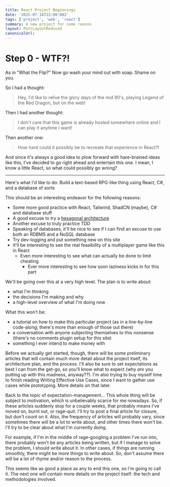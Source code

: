 ```yaml
---
title: React Project Beginnings
date: '2025-07-14T22:00:00Z'
tags: ['project', 'web', 'react']
summary: A new project for some reason
layout: PostLayoutReduced
canonicalUrl:
---
```


# Step 0 - WTF?!

As in "What the Flip?" Now go wash your mind out with soap. Shame on you.

So I had a thought:

> Hey, I'd like to relive the glory days of the mid 90's, playing Legend of the Red Dragon, but on the web!

Then I had another thought:

> I don't care that this game is already hosted somewhere online and I can play it anytime I want!

Then another one:

> How hard could it possibly be to recreate that experience in React?!

And since it's always a good idea to plow forward with hare-brained ideas like this, I've decided to go right ahead and
entertain this one. I mean, I know a little React, so what could possibly go wrong?

---

Here's what I'd like to do: Build a text-based RPG-like thing using React, C#, and a database of sorts

This should be an interesting endeavor for the following reasons:

- Some more good practice with React, Tailwind, ShadCN (maybe), C# and database stuff
- A good excuse to try a [hexagonal architecture](https://alistair.cockburn.us/hexagonal-architecture)
- Another excuse to truly practice TDD
- Speaking of databases, it'll be nice to see if I can find an excuse to use both an RDBMS and a NoSQL database
- Try dev-logging and put something new on this site
- It'll be interesting to see the real feasibility of a multiplayer game like this in React
  - Even more interesting to see what can actually be done to limit cheating
    - Ever more interesting to see how soon laziness kicks in for this part

We'll be going over this at a very high level. The plan is to write about:

- what I'm thinking
- the decisions I'm making and why
- a high-level overview of what I'm doing now

What this won't be:

- a tutorial on how to make this particular project (as in a line-by-line code-along; there's more than enough of
  those out there)
- a conversation with anyone subjecting themselves to this nonsense (there's no comments plugin setup for this site)
- something I ever intend to make money with

Before we actually get started, though, there will be some preliminary articles that will contain much more detail
about the project itself, its architecture plan, and the process. I'll also be sure to set expectations as best I
can from the get-go, so you'll know what to expect (why _are_ you putting up with this madness, anyway??). I'm also
trying to buy myself time to finish reading Writing Effective Use Cases, since I want to gather use cases while
prototyping. More details on that later.

Back to the topic of expectation-management... This whole thing will be subject to motivation, which is unbelievably
scarce for me nowadays. So, if these articles suddenly stop for a couple weeks, that probably means I've moved on,
burnt out, or rage-quit. I'll try to post a final article for closure, but don't count on it. Also, the frequency of
articles will probably vary, since sometimes there will be a lot to write about, and other times there won't be.
I'll try to be clear about what I'm currently doing.

For example, if I'm in the middle of rage-googling a problem I've run into, there probably won't be any articles
being written, but if I manage to solve the problem, I should write about it. In other cases, if things are running
smoothly, there might be more things to write about. So, don't assume there will be a lot of rhyme and/or reason to
the process.

This seems like as good a place as any to end this one, so I'm going to call it. The next one will contain more
details on the project itself: the tech and methodologies involved.
